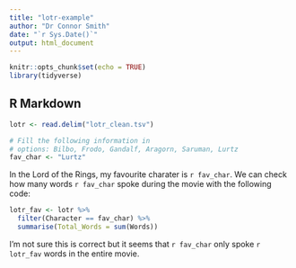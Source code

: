 ---
title: "lotr-example"
author: "Dr Connor Smith"
date: "`r Sys.Date()`"
output: html_document
---

```{r setup, include=FALSE}
knitr::opts_chunk$set(echo = TRUE)
library(tidyverse)
```

## R Markdown

```{r load_data, echo=FALSE}
lotr <- read.delim("lotr_clean.tsv")

# Fill the following information in
# options: Bilbo, Frodo, Gandalf, Aragorn, Saruman, Lurtz
fav_char <- "Lurtz"
```

In the Lord of the Rings, my favourite charater is `r fav_char`. We can check how many words `r fav_char` spoke during the movie with the following code:

```{r words_spoken}
lotr_fav <- lotr %>%
  filter(Character == fav_char) %>%
  summarise(Total_Words = sum(Words))
```

I'm not sure this is correct but it seems that `r fav_char` only spoke `r lotr_fav` words in the entire movie.